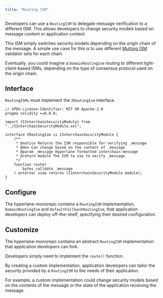 ```yaml
---
title: "Routing ISM"
---
```


Developers can use a `RoutingISM` to delegate message verification to a different ISM. This allows developers to change security models based on message content or application context.

This ISM simply switches security models depending on the origin chain of the message. A simple use case for this is to use different [Multisig ISM](./multisig-ISM) validator sets for each chain.

Eventually, you could imagine a `DomainRoutingIsm` routing to different light-client-based ISMs, depending on the type of consensus protocol used on the origin chain.

## Interface

`RoutingISMs` must implement the `IRoutingIsm` interface.

```solidity
// SPDX-License-Identifier: MIT OR Apache-2.0
pragma solidity >=0.8.0;

import {IInterchainSecurityModule} from "../IInterchainSecurityModule.sol";

interface IRoutingIsm is IInterchainSecurityModule {
    /**
     * @notice Returns the ISM responsible for verifying _message
     * @dev Can change based on the content of _message
     * @param _message Hyperlane formatted interchain message
     * @return module The ISM to use to verify _message
     */
    function route(
        bytes calldata _message
    ) external view returns (IInterchainSecurityModule module);
}
```

## Configure

The hyperlane-monorepo contains a `RoutingISM` implementation, `DomainRoutingIsm` and `DefaultFallbackRoutingIsm`, that application developers can deploy off-the-shelf, specifying their desired configuration.

## Customize

The hyperlane-monorepo contains an abstract `RoutingISM` implementation that application developers can fork.

Developers simply need to implement the `route()` function.

By creating a custom implementation, application developers can tailor the security provided by a `RoutingISM` to the needs of their application.

For example, a custom implementation could change security models based on the contents of the message or the state of the application receiving the message.
